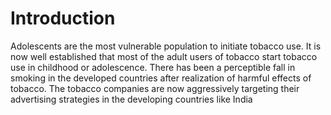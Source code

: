 # Introduction
Adolescents are the most vulnerable population to initiate tobacco use. It is now well established that most of the adult users of tobacco start tobacco use in childhood or adolescence. There has been a perceptible fall in smoking in the developed countries after realization of harmful effects of tobacco. The tobacco companies are now aggressively targeting their advertising strategies in the developing countries like India
